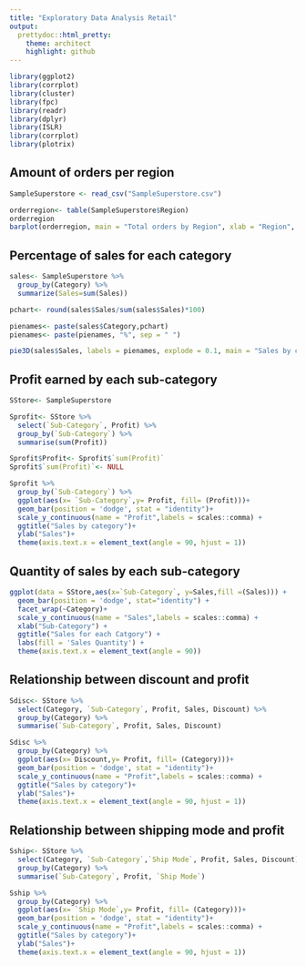 ```yaml
---
title: "Exploratory Data Analysis Retail"
output:
  prettydoc::html_pretty:
    theme: architect
    highlight: github
---
```


```r
library(ggplot2)
library(corrplot)
library(cluster) 
library(fpc)
library(readr)
library(dplyr)
library(ISLR)
library(corrplot)
library(plotrix)
```

## Amount of orders per region

```r

SampleSuperstore <- read_csv("SampleSuperstore.csv")

orderregion<- table(SampleSuperstore$Region)
orderregion
barplot(orderregion, main = "Total orders by Region", xlab = "Region", col = "blue")
```

## Percentage of sales for each category

```r

sales<- SampleSuperstore %>%
  group_by(Category) %>%
  summarize(Sales=sum(Sales))

pchart<- round(sales$Sales/sum(sales$Sales)*100)

pienames<- paste(sales$Category,pchart)
pienames<- paste(pienames, "%", sep = " ")

pie3D(sales$Sales, labels = pienames, explode = 0.1, main = "Sales by category")
```

## Profit earned by each sub-category

```r

SStore<- SampleSuperstore

Sprofit<- SStore %>%
  select(`Sub-Category`, Profit) %>%
  group_by(`Sub-Category`) %>%
  summarise(sum(Profit))

Sprofit$Profit<- Sprofit$`sum(Profit)`
Sprofit$`sum(Profit)`<- NULL

Sprofit %>%
  group_by(`Sub-Category`) %>%
  ggplot(aes(x= `Sub-Category`,y= Profit, fill= (Profit)))+
  geom_bar(position = 'dodge', stat = "identity")+
  scale_y_continuous(name = "Profit",labels = scales::comma) +
  ggtitle("Sales by category")+
  ylab("Sales")+
  theme(axis.text.x = element_text(angle = 90, hjust = 1))
```

## Quantity of sales by each sub-category

```r

ggplot(data = SStore,aes(x=`Sub-Category`, y=Sales,fill =(Sales))) +
  geom_bar(position = 'dodge', stat="identity") +
  facet_wrap(~Category)+
  scale_y_continuous(name = "Sales",labels = scales::comma) +
  xlab("Sub-Category") +
  ggtitle("Sales for each Catgory") +
  labs(fill = 'Sales Quantity') +
  theme(axis.text.x = element_text(angle = 90))
```

## Relationship between discount and profit

```r

Sdisc<- SStore %>%
  select(Category, `Sub-Category`, Profit, Sales, Discount) %>%
  group_by(Category) %>%
  summarise(`Sub-Category`, Profit, Sales, Discount)

Sdisc %>%
  group_by(Category) %>%
  ggplot(aes(x= Discount,y= Profit, fill= (Category)))+
  geom_bar(position = 'dodge', stat = "identity")+
  scale_y_continuous(name = "Profit",labels = scales::comma) +
  ggtitle("Sales by category")+
  ylab("Sales")+
  theme(axis.text.x = element_text(angle = 90, hjust = 1))
```

## Relationship between shipping mode and profit

```r

Sship<- SStore %>%
  select(Category, `Sub-Category`,`Ship Mode`, Profit, Sales, Discount) %>%
  group_by(Category) %>%
  summarise(`Sub-Category`, Profit, `Ship Mode`)

Sship %>%
  group_by(Category) %>%
  ggplot(aes(x= `Ship Mode`,y= Profit, fill= (Category)))+
  geom_bar(position = 'dodge', stat = "identity")+
  scale_y_continuous(name = "Profit",labels = scales::comma) +
  ggtitle("Sales by category")+
  ylab("Sales")+
  theme(axis.text.x = element_text(angle = 90, hjust = 1))
```

